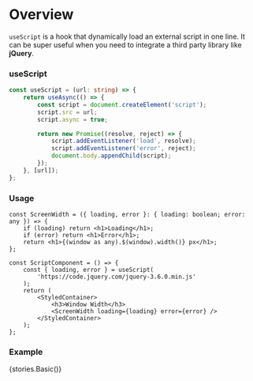 
<Meta title="Hooks/Docs/useScript" component={ScriptComponent} />

# Overview

`useScript` is a hook that dynamically load an external script in one line. It can be super useful when you need to integrate a third party library like **jQuery**.

### useScript

```ts
const useScript = (url: string) => {
    return useAsync(() => {
        const script = document.createElement('script');
        script.src = url;
        script.async = true;

        return new Promise((resolve, reject) => {
            script.addEventListener('load', resolve);
            script.addEventListener('error', reject);
            document.body.appendChild(script);
        });
    }, [url]);
};
```

### Usage

```tsx
const ScreenWidth = ({ loading, error }: { loading: boolean; error: any }) => {
    if (loading) return <h1>Loading</h1>;
    if (error) return <h1>Error</h1>;
    return <h1>{(window as any).$(window).width()} px</h1>;
};

const ScriptComponent = () => {
    const { loading, error } = useScript(
        'https://code.jquery.com/jquery-3.6.0.min.js'
    );
    return (
        <StyledContainer>
            <h3>Window Width</h3>
            <ScreenWidth loading={loading} error={error} />
        </StyledContainer>
    );
};
```

### Example

<Preview>
    <Story name="useScript">{stories.Basic()}</Story>
</Preview>
